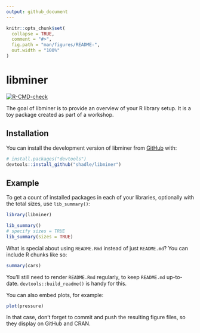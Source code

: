 ```yaml
---
output: github_document
---
```


<!-- README.md is generated from README.Rmd. Please edit that file -->

```r
knitr::opts_chunk$set(
  collapse = TRUE,
  comment = "#>",
  fig.path = "man/figures/README-",
  out.width = "100%"
)
```

# libminer

<!-- badges: start -->
[![R-CMD-check](https://github.com/shadle/libminer/actions/workflows/R-CMD-check.yaml/badge.svg)](https://github.com/shadle/libminer/actions/workflows/R-CMD-check.yaml)
<!-- badges: end -->

The goal of libminer is to provide an overview of your R library setup.
It is a toy package created as part of a workshop.

## Installation

You can install the development version of libminer from [GitHub](https://github.com/) with:

``` r
# install.packages("devtools")
devtools::install_github("shadle/libminer")
```

## Example

To get a count of installed packages in each of your libraries,
optionally with the total sizes, use `lib_summary()`:

```r
library(libminer)

lib_summary()
# specify sizes = TRUE
lib_summary(sizes = TRUE)
```

What is special about using `README.Rmd` instead of just `README.md`? You can include R chunks like so:

```r
summary(cars)
```

You'll still need to render `README.Rmd` regularly, to keep `README.md` up-to-date. `devtools::build_readme()` is handy for this.

You can also embed plots, for example:

```r
plot(pressure)
```

In that case, don't forget to commit and push the resulting figure files, so they display on GitHub and CRAN.
